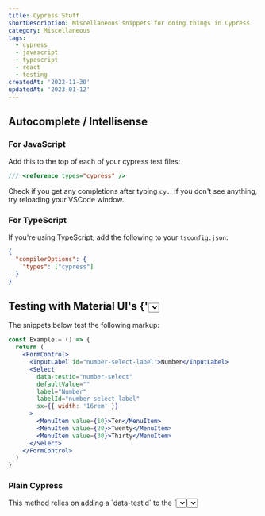 ```yaml
---
title: Cypress Stuff
shortDescription: Miscellaneous snippets for doing things in Cypress
category: Miscellaneous
tags:
  - cypress
  - javascript
  - typescript
  - react
  - testing
createdAt: '2022-11-30'
updatedAt: '2023-01-12'
---
```


## Autocomplete / Intellisense

### For JavaScript

Add this to the top of each of your cypress test files:

```js
/// <reference types="cypress" />
```

Check if you get any completions after typing `cy.`. If you don't see anything,
try reloading your VSCode window.

### For TypeScript

If you're using TypeScript, add the following to your `tsconfig.json`:

```json
{
  "compilerOptions": {
    "types": ["cypress"]
  }
}
```

## Testing with Material UI's {'<Select>'} Component

The snippets below test the following markup:

```jsx
const Example = () => {
  return (
    <FormControl>
      <InputLabel id="number-select-label">Number</InputLabel>
      <Select
        data-testid="number-select"
        defaultValue=""
        label="Number"
        labelId="number-select-label"
        sx={{ width: '16rem' }}
      >
        <MenuItem value={10}>Ten</MenuItem>
        <MenuItem value={20}>Twenty</MenuItem>
        <MenuItem value={30}>Thirty</MenuItem>
      </Select>
    </FormControl>
  )
}
```

### Plain Cypress

<Note variant="warning">
  This method relies on adding a `data-testid` to the `<Select>`, and doesn't
  best reflect how an actual user would use it.
</Note>

```js
it('should work', () => {
  // Find the select using its `data-testid`
  cy.get('[data-testid="number-select"]')
    // alias the input for use later
    .as('number-select')
    // Click it
    .click()

  // Find the listbox that contains the options
  cy.get('[role="listbox"]')
    // Find the option with the value you want to click
    .get('[role="option"][data-value="20"]')
    // Click it
    .click()

  // Find the select by its alias
  cy.get('@number-select')
    // Check that value was selected correctly
    .contains(/twenty/i)
})
```

### With `@testing-library/cypress`

<Note variant="info">
  This method requires that the select have a label, where the `id` on the
  label equals the `labelId` prop on the Select. It's a bit more work, but it's
  probably what you'd want anyway (having a label for the `<Select>`) and makes
  your component more accessible.
</Note>

```js
it('should work', () => {
  // Find the select by its label
  cy.findByLabelText(/number/i)
    // alias the input for use later
    .as('number-select')
    // Click it
    .click()

  // Find the listbox that contains the options by its label text
  cy.findByLabelText(/number/i, { selector: '[role="listbox"]' })
    // Find the option with the value you want to click by the text that's shown
    .findByText(/twenty/i, { selector: '[role="option"]' })
    // Click it
    .click()

  // Get the select by its alias
  cy.get('@number-select')
    // Check that value was selected correctly
    .contains(/twenty/i)
})
```

<Note variant="info">
  Remember to add `import '@testing-library/cypress/add-commands'` to
  `cypress/support/commands.js`. See more details
  [here](https://testing-library.com/docs/cypress-testing-library/intro).
</Note>

## Run Commands

You can run any shell command using `cy.exec`. For example, if you want to run a
command before each test, you can add the following **adjacent** to your
individual test cases.

```js
beforeEach(() => {
  cy.exec('echo "this is from cypress"')
  cy.visit('http://localhost:3000')
})

/** Your tests here */
```

